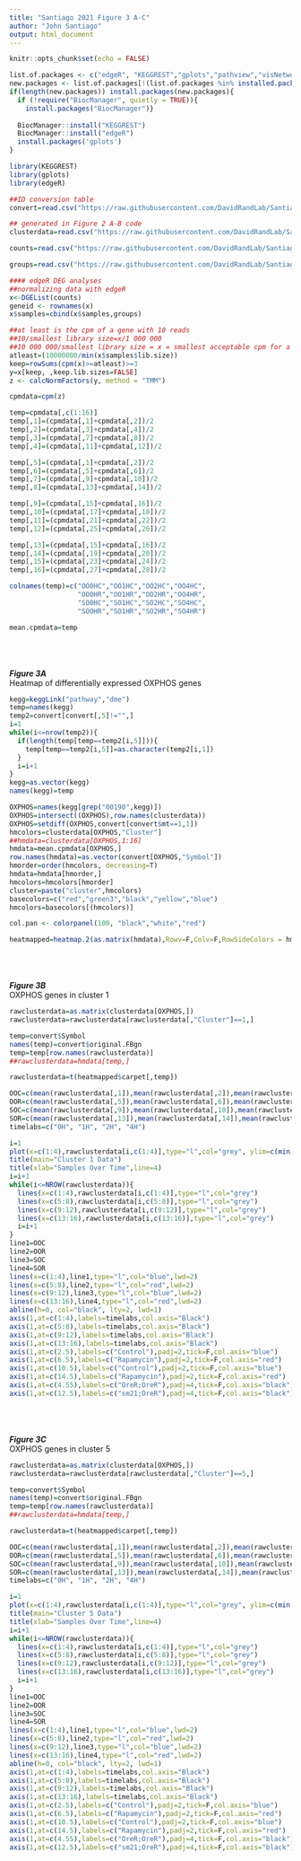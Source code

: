 ```yaml
---
title: "Santiago 2021 Figure 3 A-C"
author: "John Santiago"
output: html_document
---
```


```r
knitr::opts_chunk$set(echo = FALSE)
```

```r

list.of.packages <- c("edgeR", "KEGGREST","gplots","pathview","visNetwork","goseq","RcisTarget","dplyr")
new.packages <- list.of.packages[!(list.of.packages %in% installed.packages()[,"Package"])]
if(length(new.packages)) install.packages(new.packages){
  if (!require("BiocManager", quietly = TRUE)){
    install.packages("BiocManager")}
  
  BiocManager::install("KEGGREST")
  BiocManager::install("edgeR")
  install.packages('gplots')
}

library(KEGGREST)
library(gplots)
library(edgeR)

##ID conversion table
convert=read.csv("https://raw.githubusercontent.com/DavidRandLab/Santiago-et-al-2021-BMC-Genomics/main/Data%20Files/FBgnConversionTable.csv",row.names=1)

## generated in Figure 2 A-B code
clusterdata=read.csv("https://raw.githubusercontent.com/DavidRandLab/Santiago-et-al-2021-BMC-Genomics/main/Data%20Files/MBcluster.seq%20Output.csv",row.names=1)

counts=read.csv("https://raw.githubusercontent.com/DavidRandLab/Santiago-et-al-2021-BMC-Genomics/main/Data%20Files/Trimmed.Counts.csv",row.names=1)

groups=read.csv("https://raw.githubusercontent.com/DavidRandLab/Santiago-et-al-2021-BMC-Genomics/main/Data%20Files/Trimmed.Groups.csv",row.names=1)

```

```r
#### edgeR DEG analyses
##normalizing data with edgeR 
x<-DGEList(counts)
geneid <- rownames(x)
x$samples=cbind(x$samples,groups)

##at least is the cpm of a gene with 10 reads
##10/smallest library size=x/1 000 000
##10 000 000/smallest library size = x = smallest acceptable cpm for a gene to be kept
atleast=(10000000/min(x$samples$lib.size))
keep=rowSums(cpm(x)>=atleast)>=3
y=x[keep, ,keep.lib.sizes=FALSE]
z <- calcNormFactors(y, method = "TMM") 

cpmdata=cpm(z)

temp=cpmdata[,c(1:16)]
temp[,1]=(cpmdata[,1]+cpmdata[,2])/2
temp[,2]=(cpmdata[,3]+cpmdata[,4])/2
temp[,3]=(cpmdata[,7]+cpmdata[,8])/2
temp[,4]=(cpmdata[,11]+cpmdata[,12])/2

temp[,5]=(cpmdata[,1]+cpmdata[,2])/2
temp[,6]=(cpmdata[,5]+cpmdata[,6])/2
temp[,7]=(cpmdata[,9]+cpmdata[,10])/2
temp[,8]=(cpmdata[,13]+cpmdata[,14])/2

temp[,9]=(cpmdata[,15]+cpmdata[,16])/2
temp[,10]=(cpmdata[,17]+cpmdata[,18])/2
temp[,11]=(cpmdata[,21]+cpmdata[,22])/2
temp[,12]=(cpmdata[,25]+cpmdata[,26])/2

temp[,13]=(cpmdata[,15]+cpmdata[,16])/2
temp[,14]=(cpmdata[,19]+cpmdata[,20])/2
temp[,15]=(cpmdata[,23]+cpmdata[,24])/2
temp[,16]=(cpmdata[,27]+cpmdata[,28])/2

colnames(temp)=c("OO0HC","OO1HC","OO2HC","OO4HC",
                 "OO0HR","OO1HR","OO2HR","OO4HR",
                 "SO0HC","SO1HC","SO2HC","SO4HC",
                 "SO0HR","SO1HR","SO2HR","SO4HR")

mean.cpmdata=temp
```

<br  /><br  /><br  />
***Figure 3A***<br  />
Heatmap of differentially expressed OXPHOS genes<br  />
```r
kegg=keggLink("pathway","dme")
temp=names(kegg)
temp2=convert[convert[,5]!="",]
i=1
while(i<=nrow(temp2)){
  if(length(temp[temp==temp2[i,5]])){
    temp[temp==temp2[i,5]]=as.character(temp2[i,1])
  }
  i=i+1
}
kegg=as.vector(kegg)
names(kegg)=temp

OXPHOS=names(kegg[grep("00190",kegg)])
OXPHOS=intersect((OXPHOS),row.names(clusterdata))
OXPHOS=setdiff(OXPHOS,convert[convert$mt==1,1])
hmcolors=clusterdata[OXPHOS,"Cluster"]
##hmdata=clusterdata[OXPHOS,1:16]
hmdata=mean.cpmdata[OXPHOS,]
row.names(hmdata)=as.vector(convert[OXPHOS,"Symbol"])
hmorder=order(hmcolors, decreasing=T)
hmdata=hmdata[hmorder,]
hmcolors=hmcolors[hmorder]
cluster=paste("cluster",hmcolors)
basecolors=c("red","green3","black","yellow","blue")
hmcolors=basecolors[(hmcolors)]

col.pan <- colorpanel(100, "black","white","red")

heatmapped=heatmap.2(as.matrix(hmdata),Rowv=F,Colv=F,RowSideColors = hmcolors,trace="none",col=col.pan,scale="row",key=TRUE,cexRow = .3,cexCol = 1,main="OXPHOS DEGs")

```

<br  /><br  /><br  />
***Figure 3B***<br  />
OXPHOS genes in cluster 1<br  />
```r

rawclusterdata=as.matrix(clusterdata[OXPHOS,])
rawclusterdata=rawclusterdata[rawclusterdata[,"Cluster"]==1,]

temp=convert$Symbol
names(temp)=convert$original.FBgn
temp=temp[row.names(rawclusterdata)]
##rawclusterdata=hmdata[temp,]

rawclusterdata=t(heatmapped$carpet[,temp])

OOC=c(mean(rawclusterdata[,1]),mean(rawclusterdata[,2]),mean(rawclusterdata[,3]),mean(rawclusterdata[,4]))
OOR=c(mean(rawclusterdata[,5]),mean(rawclusterdata[,6]),mean(rawclusterdata[,7]),mean(rawclusterdata[,8]))
SOC=c(mean(rawclusterdata[,9]),mean(rawclusterdata[,10]),mean(rawclusterdata[,11]),mean(rawclusterdata[,12]))
SOR=c(mean(rawclusterdata[,13]),mean(rawclusterdata[,14]),mean(rawclusterdata[,15]),mean(rawclusterdata[,16]))
timelabs=c("0H", "1H", "2H", "4H")

i=1
plot(x=c(1:4),rawclusterdata[i,c(1:4)],type="l",col="grey", ylim=c(min(rawclusterdata[,c(1:14)]),max(rawclusterdata[,c(1:14)])),ylab="log Fold Change from the Mean",xaxt="n",xlim=c(1,16),xlab="")
title(main="Cluster 1 Data")
title(xlab="Samples Over Time",line=4) 
i=i+1
while(i<=NROW(rawclusterdata)){
  lines(x=c(1:4),rawclusterdata[i,c(1:4)],type="l",col="grey")
  lines(x=c(5:8),rawclusterdata[i,c(5:8)],type="l",col="grey")
  lines(x=c(9:12),rawclusterdata[i,c(9:12)],type="l",col="grey")
  lines(x=c(13:16),rawclusterdata[i,c(13:16)],type="l",col="grey")
  i=i+1
}
line1=OOC
line2=OOR
line3=SOC
line4=SOR
lines(x=c(1:4),line1,type="l",col="blue",lwd=2)
lines(x=c(5:8),line2,type="l",col="red",lwd=2)
lines(x=c(9:12),line3,type="l",col="blue",lwd=2)
lines(x=c(13:16),line4,type="l",col="red",lwd=2)
abline(h=0, col="black", lty=2, lwd=1)
axis(1,at=c(1:4),labels=timelabs,col.axis="Black")
axis(1,at=c(5:8),labels=timelabs,col.axis="Black")
axis(1,at=c(9:12),labels=timelabs,col.axis="Black")
axis(1,at=c(13:16),labels=timelabs,col.axis="Black")
axis(1,at=c(2.5),labels=c("Control"),padj=2,tick=F,col.axis="blue")
axis(1,at=c(6.5),labels=c("Rapamycin"),padj=2,tick=F,col.axis="red")
axis(1,at=c(10.5),labels=c("Control"),padj=2,tick=F,col.axis="blue")
axis(1,at=c(14.5),labels=c("Rapamycin"),padj=2,tick=F,col.axis="red")
axis(1,at=c(4.55),labels=c("OreR;OreR"),padj=4,tick=F,col.axis="black")
axis(1,at=c(12.5),labels=c("sm21;OreR"),padj=4,tick=F,col.axis="black")
```

<br  /><br  /><br  />
***Figure 3C***<br  />
OXPHOS genes in cluster 5<br  />
```r

rawclusterdata=as.matrix(clusterdata[OXPHOS,])
rawclusterdata=rawclusterdata[rawclusterdata[,"Cluster"]==5,]

temp=convert$Symbol
names(temp)=convert$original.FBgn
temp=temp[row.names(rawclusterdata)]
##rawclusterdata=hmdata[temp,]

rawclusterdata=t(heatmapped$carpet[,temp])

OOC=c(mean(rawclusterdata[,1]),mean(rawclusterdata[,2]),mean(rawclusterdata[,3]),mean(rawclusterdata[,4]))
OOR=c(mean(rawclusterdata[,5]),mean(rawclusterdata[,6]),mean(rawclusterdata[,7]),mean(rawclusterdata[,8]))
SOC=c(mean(rawclusterdata[,9]),mean(rawclusterdata[,10]),mean(rawclusterdata[,11]),mean(rawclusterdata[,12]))
SOR=c(mean(rawclusterdata[,13]),mean(rawclusterdata[,14]),mean(rawclusterdata[,15]),mean(rawclusterdata[,16]))
timelabs=c("0H", "1H", "2H", "4H")

i=1
plot(x=c(1:4),rawclusterdata[i,c(1:4)],type="l",col="grey", ylim=c(min(rawclusterdata[,c(1:14)]),max(rawclusterdata[,c(1:14)])),ylab="log Fold Change from the Mean",xaxt="n",xlim=c(1,16),xlab="")
title(main="Cluster 5 Data")
title(xlab="Samples Over Time",line=4) 
i=i+1
while(i<=NROW(rawclusterdata)){
  lines(x=c(1:4),rawclusterdata[i,c(1:4)],type="l",col="grey")
  lines(x=c(5:8),rawclusterdata[i,c(5:8)],type="l",col="grey")
  lines(x=c(9:12),rawclusterdata[i,c(9:12)],type="l",col="grey")
  lines(x=c(13:16),rawclusterdata[i,c(13:16)],type="l",col="grey")
  i=i+1
}
line1=OOC
line2=OOR
line3=SOC
line4=SOR
lines(x=c(1:4),line1,type="l",col="blue",lwd=2)
lines(x=c(5:8),line2,type="l",col="red",lwd=2)
lines(x=c(9:12),line3,type="l",col="blue",lwd=2)
lines(x=c(13:16),line4,type="l",col="red",lwd=2)
abline(h=0, col="black", lty=2, lwd=1)
axis(1,at=c(1:4),labels=timelabs,col.axis="Black")
axis(1,at=c(5:8),labels=timelabs,col.axis="Black")
axis(1,at=c(9:12),labels=timelabs,col.axis="Black")
axis(1,at=c(13:16),labels=timelabs,col.axis="Black")
axis(1,at=c(2.5),labels=c("Control"),padj=2,tick=F,col.axis="blue")
axis(1,at=c(6.5),labels=c("Rapamycin"),padj=2,tick=F,col.axis="red")
axis(1,at=c(10.5),labels=c("Control"),padj=2,tick=F,col.axis="blue")
axis(1,at=c(14.5),labels=c("Rapamycin"),padj=2,tick=F,col.axis="red")
axis(1,at=c(4.55),labels=c("OreR;OreR"),padj=4,tick=F,col.axis="black")
axis(1,at=c(12.5),labels=c("sm21;OreR"),padj=4,tick=F,col.axis="black")
```
